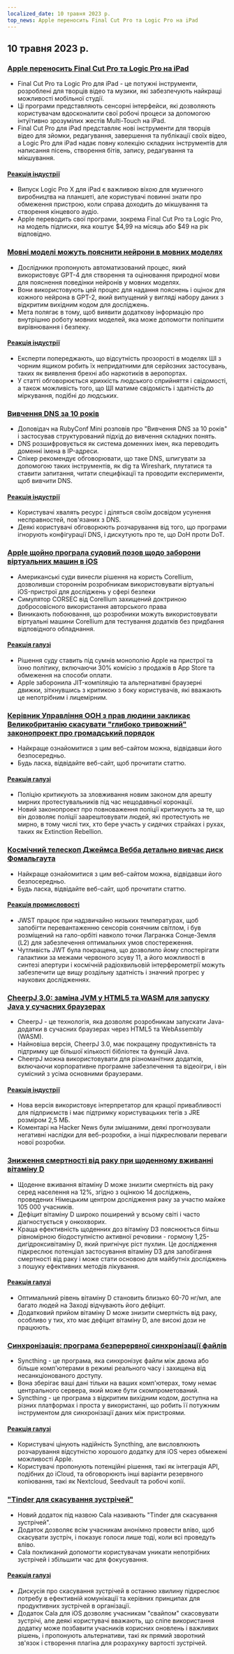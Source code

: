 ```yaml
---
localized_date: 10 травня 2023 р.
top_news: Apple переносить Final Cut Pro та Logic Pro на iPad
---
```


## 10 травня 2023 р.

### [Apple переносить Final Cut Pro та Logic Pro на iPad](https://www.apple.com/newsroom/2023/05/apple-brings-final-cut-pro-and-logic-pro-to-ipad/)

- Final Cut Pro та Logic Pro для iPad - це потужні інструменти, розроблені для творців відео та музики, які забезпечують найкращі можливості мобільної студії.
- Ці програми представляють сенсорні інтерфейси, які дозволяють користувачам вдосконалити свої робочі процеси за допомогою інтуїтивно зрозумілих жестів Multi-Touch на iPad.
- Final Cut Pro для iPad представляє нові інструменти для творців відео для зйомки, редагування, завершення та публікації своїх відео, а Logic Pro для iPad надає повну колекцію складних інструментів для написання пісень, створення бітів, запису, редагування та мікшування.

#### [Реакція індустрії](http://news.ycombinator.com/item?id=35873732)

- Випуск Logic Pro X для iPad є важливою віхою для музичного виробництва на планшеті, але користувачі повинні знати про обмеження пристрою, коли справа доходить до мікшування та створення кінцевого аудіо.
- Apple переводить свої програми, зокрема Final Cut Pro та Logic Pro, на модель підписки, яка коштує $4,99 на місяць або $49 на рік відповідно.

### [Мовні моделі можуть пояснити нейрони в мовних моделях](https://openai.com/research/language-models-can-explain-neurons-in-language-models)

- Дослідники пропонують автоматизований процес, який використовує GPT-4 для створення та оцінювання природної мови для пояснення поведінки нейронів у мовних моделях.
- Вони використовують цей процес для надання пояснень і оцінок для кожного нейрона в GPT-2, який випущений у вигляді набору даних з відкритим вихідним кодом для досліджень.
- Мета полягає в тому, щоб виявити додаткову інформацію про внутрішню роботу мовних моделей, яка може допомогти поліпшити вирівнювання і безпеку.

#### [Реакція індустрії](http://news.ycombinator.com/item?id=35877402)

- Експерти попереджають, що відсутність прозорості в моделях ШІ з чорним ящиком робить їх непридатними для серйозних застосувань, таких як виявлення брехні або наркотиків в аеропортах.
- У статті обговорюється крихкість людського сприйняття і свідомості, а також можливість того, що ШІ матиме свідомість і здатність до міркування, подібні до людських.

### [Вивчення DNS за 10 років](https://jvns.ca/blog/2023/05/08/new-talk-learning-dns-in-10-years/)

- Доповідач на RubyConf Mini розповів про "Вивчення DNS за 10 років" і застосував структурований підхід до вивчення складних понять.
- DNS розшифровується як система доменних імен, яка переводить доменні імена в IP-адреси.
- Спікер рекомендує обговорювати, що таке DNS, шпигувати за допомогою таких інструментів, як dig та Wireshark, плутатися та ставити запитання, читати специфікації та проводити експерименти, щоб вивчити DNS.

#### [Реакція індустрії](http://news.ycombinator.com/item?id=35870654)

- Користувачі хвалять ресурс і діляться своїм досвідом усунення несправностей, пов'язаних з DNS.
- Деякі користувачі обговорюють розчарування від того, що програми ігнорують конфігурації DNS, і дискутують про те, що DoH проти DoT.

### [Apple щойно програла судовий позов щодо заборони віртуальних машин в iOS](https://www.techradar.com/news/apple-just-lost-its-lawsuit-trying-to-ban-ios-virtual-machines)

- Американські суди винесли рішення на користь Corellium, дозволивши стороннім розробникам використовувати віртуальні iOS-пристрої для досліджень у сфері безпеки
- Симулятор CORSEC від Corellium захищений доктриною добросовісного використання авторського права
- Виникають побоювання, що розробники можуть використовувати віртуальні машини Corellium для тестування додатків без придбання відповідного обладнання.

#### [Реакція галузі](http://news.ycombinator.com/item?id=35880466)

- Рішення суду ставить під сумнів монополію Apple на пристрої та їхню політику, включаючи 30% комісію з продажів в App Store та обмеження на способи оплати.
- Apple заборонила JIT-компіляцію та альтернативні браузерні движки, зіткнувшись з критикою з боку користувачів, які вважають це непотрібним і лицемірним.

### [Керівник Управління ООН з прав людини закликає Великобританію скасувати "глибоко тривожний" законопроект про громадський порядок](https://www.ohchr.org/en/press-releases/2023/04/un-human-rights-chief-urges-uk-reverse-deeply-troubling-public-order-bill)

- Найкраще ознайомитися з цим веб-сайтом можна, відвідавши його безпосередньо.
- Будь ласка, відвідайте веб-сайт, щоб прочитати статтю.

#### [Реакція галузі](http://news.ycombinator.com/item?id=35871394)

- Поліцію критикують за зловживання новим законом для арешту мирних протестувальників під час нещодавньої коронації.
- Новий законопроект про повноваження поліції критикують за те, що він дозволяє поліції заарештовувати людей, які протестують не мирно, в тому числі тих, хто бере участь у сидячих страйках і рухах, таких як Extinction Rebellion.

### [Космічний телескоп Джеймса Вебба детально вивчає диск Фомальгаута](https://skyandtelescope.org/astronomy-news/the-james-webb-space-telescope-reveals-fomalhauts-disk-in-unprecedented-detail/)

- Найкраще ознайомитися з цим веб-сайтом можна, відвідавши його безпосередньо.
- Будь ласка, відвідайте веб-сайт, щоб прочитати статтю.

#### [Реакція промисловості](http://news.ycombinator.com/item?id=35874704)

- JWST працює при надзвичайно низьких температурах, щоб запобігти перевантаженню сенсорів сонячним світлом, і був розміщений на гало-орбіті навколо точки Лагранжа Сонце-Земля (L2) для забезпечення оптимальних умов спостереження.
- Чутливість JWT була покращена, що дозволило йому спостерігати галактики за межами червоного зсуву 11, а його можливості в синтезі апертури і космічній радіохвильовій інтерферометрії можуть забезпечити ще вищу роздільну здатність і значний прогрес у наукових дослідженнях.

### [CheerpJ 3.0: заміна JVM у HTML5 та WASM для запуску Java у сучасних браузерах](https://leaningtech.com/announcing-cheerpj-3-0-a-jvm-replacement-in-html5-and-webassembly-to-run-java-applications-and-applets-on-modern-browsers/)

- CheerpJ - це технологія, яка дозволяє розробникам запускати Java-додатки в сучасних браузерах через HTML5 та WebAssembly (WASM).
- Найновіша версія, CheerpJ 3.0, має покращену продуктивність та підтримку ще більшої кількості бібліотек та функцій Java.
- CheerpJ можна використовувати для різноманітних додатків, включаючи корпоративне програмне забезпечення та відеоігри, і він сумісний з усіма основними браузерами.

#### [Реакція індустрії](http://news.ycombinator.com/item?id=35873552)

- Нова версія використовує інтерпретатор для кращої привабливості для підприємств і має підтримку користувацьких тегів з JRE розміром 2,5 МБ.
- Коментарі на Hacker News були змішаними, деякі прогнозували негативні наслідки для веб-розробки, а інші підкреслювали переваги нової розробки.

### [Зниження смертності від раку при щоденному вживанні вітаміну D](https://www.dkfz.de/en/presse/pressemitteilungen/2023/dkfz-pm-23-27-Reduced-cancer-mortality-with-daily-vitamin-D-intake.php)

- Щоденне вживання вітаміну D може знизити смертність від раку серед населення на 12%, згідно з оцінкою 14 досліджень, проведених Німецьким центром дослідження раку за участю майже 105 000 учасників.
- Дефіцит вітаміну D широко поширений у всьому світі і часто діагностується у онкохворих.
- Краща ефективність щоденних доз вітаміну D3 пояснюється більш рівномірною біодоступністю активної речовини - гормону 1,25-дигідроксивітаміну D, який пригнічує ріст пухлин. Це дослідження підкреслює потенціал застосування вітаміну D3 для запобігання смертності від раку і може стати основою для майбутніх досліджень з пошуку ефективних методів лікування.

#### [Реакція галузі](http://news.ycombinator.com/item?id=35876062)

- Оптимальний рівень вітаміну D становить близько 60-70 нг/мл, але багато людей на Заході відчувають його дефіцит.
- Додатковий прийом вітаміну D може знизити смертність від раку, особливо у тих, хто має дефіцит вітаміну D, але високі дози не працюють.

### [Синхронізація: програма безперервної синхронізації файлів](https://syncthing.net/)

- Syncthing - це програма, яка синхронізує файли між двома або більше комп'ютерами в режимі реального часу і захищена від несанкціонованого доступу.
- Вона зберігає ваші дані тільки на ваших комп'ютерах, тому немає центрального сервера, який може бути скомпрометований.
- Syncthing - це програма з відкритим вихідним кодом, доступна на різних платформах і проста у використанні, що робить її потужним інструментом для синхронізації даних між пристроями.

#### [Реакція галузі](http://news.ycombinator.com/item?id=35879039)

- Користувачі цінують надійність Syncthing, але висловлюють розчарування відсутністю хорошого додатку для iOS через обмежені можливості Apple.
- Користувачі пропонують потенційні рішення, такі як інтеграція API, подібних до iCloud, та обговорюють інші варіанти резервного копіювання, такі як Nextcloud, Seedvault та робочі копії.

### ["Tinder для скасування зустрічей"](https://meetcala.com/)

- Новий додаток під назвою Cala називають "Tinder для скасування зустрічей".
- Додаток дозволяє всім учасникам анонімно провести вліво, щоб скасувати зустріч, і показує голоси лише тоді, коли всі проведуть вліво.
- Cala покликаний допомогти користувачам уникати непотрібних зустрічей і збільшити час для фокусування.

#### [Реакція галузі](http://news.ycombinator.com/item?id=35868685)

- Дискусія про скасування зустрічей в останню хвилину підкреслює потребу в ефективній комунікації та керівних принципах для продуктивних зустрічей в організації.
- Додаток Cala для iOS дозволяє учасникам "свайпом" скасовувати зустрічі, але деякі користувачі вважають, що сліпе використання додатку може позбавити учасників корисних оновлень і важливих рішень, і пропонують альтернативи, такі як прямий зворотний зв'язок і створення плагіна для розрахунку вартості зустрічей.

</Steps>
